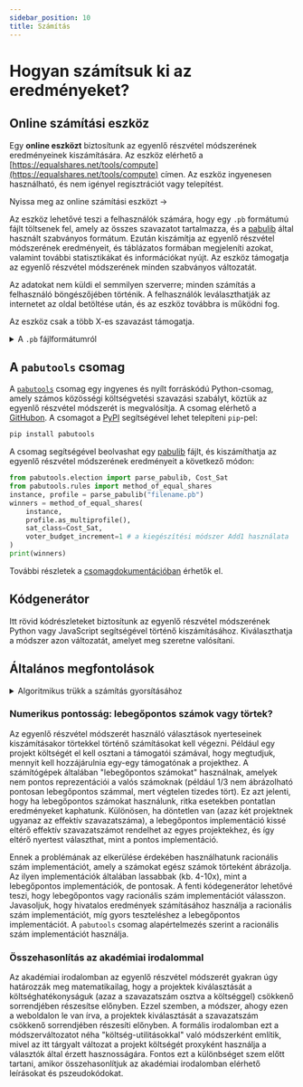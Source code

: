 ```yaml
---
sidebar_position: 10
title: Számítás
---
```



# Hogyan számítsuk ki az eredményeket?

## Online számítási eszköz

Egy **online eszközt** biztosítunk az egyenlő részvétel módszerének eredményeinek kiszámítására.
Az eszköz elérhető a [https://equalshares.net/tools/compute](https://equalshares.net/tools/compute) címen.
Az eszköz ingyenesen használható, és nem igényel regisztrációt vagy telepítést.

<ComputeToolButton>Nyissa meg az online számítási eszközt &rarr;</ComputeToolButton>

Az eszköz lehetővé teszi a felhasználók számára, hogy egy `.pb` formátumú fájlt töltsenek fel, amely az összes szavazatot tartalmazza, és a [pabulib](http://pabulib.org/) által használt szabványos formátum.
Ezután kiszámítja az egyenlő részvétel módszerének eredményeit, és táblázatos formában megjeleníti azokat, valamint további statisztikákat és információkat nyújt.
Az eszköz támogatja az egyenlő részvétel módszerének minden szabványos változatát.

Az adatokat nem küldi el semmilyen szerverre; minden számítás a felhasználó böngészőjében történik.
A felhasználók leválaszthatják az internetet az oldal betöltése után, és az eszköz továbbra is működni fog.

Az eszköz csak a több X-es szavazást támogatja.

<details>
<summary>A <code>.pb</code> fájlformátumról</summary>
<div>
<p>
A <code>.pb</code> fájlformátum a közösségi költségvetési adatok tárolásának szabványos formátuma.
A <a href="http://pabulib.org/">pabulib</a> könyvtár használja.
A formátum egy egyszerű szöveges formátum, amely bármely szövegszerkesztővel szerkeszthető.
Információkat tartalmaz a választási esetről (például a helyszínről, dátumról és a választási költségvetésről),
a projektekről (például azok nevéről és költségeiről), valamint a szavazatokról (például, hogy mely projekteket támogatja minden szavazó).
</p>
<p>
Íme egy példa egy <code>.pb</code> fájlra:
</p>

```
META
key;value
description;Példa választás
num_projects;3
num_votes;4
budget;100000
vote_type;approval
PROJECTS
project_id;name;cost
1;Projekt 1;5000
2;Projekt 2;10000
3;Projekt 3;85000
VOTES
voter_id;vote
1;1,2
2;1
3;3
4;1,2,3
```
</div>
</details>

## A `pabutools` csomag

A [`pabutools`](https://github.com/pbvoting/pabutools) csomag egy ingyenes és nyílt forráskódú Python-csomag, amely számos közösségi költségvetési szavazási szabályt, köztük az egyenlő részvétel módszerét is megvalósítja.
A csomag elérhető a [GitHubon](https://github.com/pbvoting/pabutools).
A csomagot a [PyPI](https://pypi.org/project/pabutools/) segítségével lehet telepíteni `pip`-pel:

```bash
pip install pabutools
```

A csomag segítségével beolvashat egy [pabulib](http://pabulib.org/) fájlt, és kiszámíthatja az egyenlő részvétel módszerének eredményeit a következő módon:

```python
from pabutools.election import parse_pabulib, Cost_Sat
from pabutools.rules import method_of_equal_shares
instance, profile = parse_pabulib("filename.pb")
winners = method_of_equal_shares(
    instance,
    profile.as_multiprofile(),
    sat_class=Cost_Sat,
    voter_budget_increment=1 # a kiegészítési módszer Add1 használata
)
print(winners)
```

További részletek a [csomagdokumentációban](https://pbvoting.github.io/pabutools/usage.html#method-of-equal-shares-mes) érhetők el.

## Kódgenerátor

Itt rövid kódrészleteket biztosítunk az egyenlő részvétel módszerének Python vagy JavaScript segítségével történő kiszámításához.
Kiválaszthatja a módszer azon változatát, amelyet meg szeretne valósítani.

<CustomCodeSnippetGenerator />

## Általános megfontolások

<details>
<summary>Algoritmikus trükk a számítás gyorsításához</summary>
<div>
<p>
A számítás során az algoritmusnak ismételten ki kell számítania az egyes projektek "<a href="../explanation">effektív szavazatszámát</a>", ami egy költséges lépés.
Ez a rész felgyorsítható, ha csak akkor számítjuk újra az effektív szavazatszámot, ha ez lényeges.
</p>
<p>
A fő megfigyelés az, hogy az effektív szavazatszám <em>csak csökkenhet</em>, ahogy az algoritmus halad előre.
Az implementációban a következőt tesszük:
az előző körben a legmagasabb effektív szavazatszámú projekttel kezdjük.
Újraszámoljuk ennek a projektnek az effektív szavazatszámát.
Ezután összehasonlítjuk az új effektív szavazatszámát az előző körben második legmagasabb effektív szavazatszámú projekttel.
Ha az új effektív szavazatszám magasabb, mint a második legmagasabb projekté,
akkor tudjuk, hogy megtaláltuk a jelenlegi kör legmagasabb effektív szavazatszámú projektjét
(mivel az összes többi projekt korábban alacsonyabb effektív szavazatszámmal rendelkezett, amely azóta csak tovább csökkenhetett).
Így azonnal kiválaszthatjuk azt.
</p>
<p>
Ez az optimalizálás minden ezen az oldalon található kódrészletben alkalmazva van.
</p>
</div>
</details>

### Numerikus pontosság: lebegőpontos számok vagy törtek?

Az egyenlő részvétel módszerét használó választások nyerteseinek kiszámításakor törtekkel történő számításokat kell végezni.
Például egy projekt költségét el kell osztani a támogatói számával, hogy megtudjuk, mennyit kell hozzájárulnia egy-egy támogatónak a projekthez.
A számítógépek általában "lebegőpontos számokat" használnak, amelyek nem pontos reprezentációi a valós számoknak (például 1/3 nem ábrázolható pontosan lebegőpontos számmal, mert végtelen tizedes tört).
Ez azt jelenti, hogy ha lebegőpontos számokat használunk, ritka esetekben pontatlan eredményeket kaphatunk.
Különösen, ha döntetlen van (azaz két projektnek ugyanaz az effektív szavazatszáma), a lebegőpontos implementáció kissé eltérő effektív szavazatszámot rendelhet az egyes projektekhez, és így eltérő nyertest választhat, mint a pontos implementáció.

Ennek a problémának az elkerülése érdekében használhatunk racionális szám implementációt, amely a számokat egész számok törteként ábrázolja.
Az ilyen implementációk általában lassabbak (kb. 4-10x), mint a lebegőpontos implementációk, de pontosak.
A fenti kódegenerátor lehetővé teszi, hogy lebegőpontos vagy racionális szám implementációt válasszon.
Javasoljuk, hogy hivatalos eredmények számításához használja a racionális szám implementációt, míg gyors teszteléshez a lebegőpontos implementációt.
A `pabutools` csomag alapértelmezés szerint a racionális szám implementációt használja.

### Összehasonlítás az akadémiai irodalommal

Az akadémiai irodalomban az egyenlő részvétel módszerét gyakran úgy határozzák meg matematikailag, hogy a projektek kiválasztását a költséghatékonyságuk (azaz a szavazatszám osztva a költséggel) csökkenő sorrendjében részesítse előnyben.
Ezzel szemben, a módszer, ahogy ezen a weboldalon le van írva, a projektek kiválasztását a szavazatszám csökkenő sorrendjében részesíti előnyben.
A formális irodalomban ezt a módszerváltozatot néha "költség-utilitásokkal" való módszerként említik, mivel az itt tárgyalt változat a projekt költségét proxyként használja a választók által érzett hasznosságára.
Fontos ezt a különbséget szem előtt tartani, amikor összehasonlítjuk az akadémiai irodalomban elérhető leírásokat és pszeudokódokat.